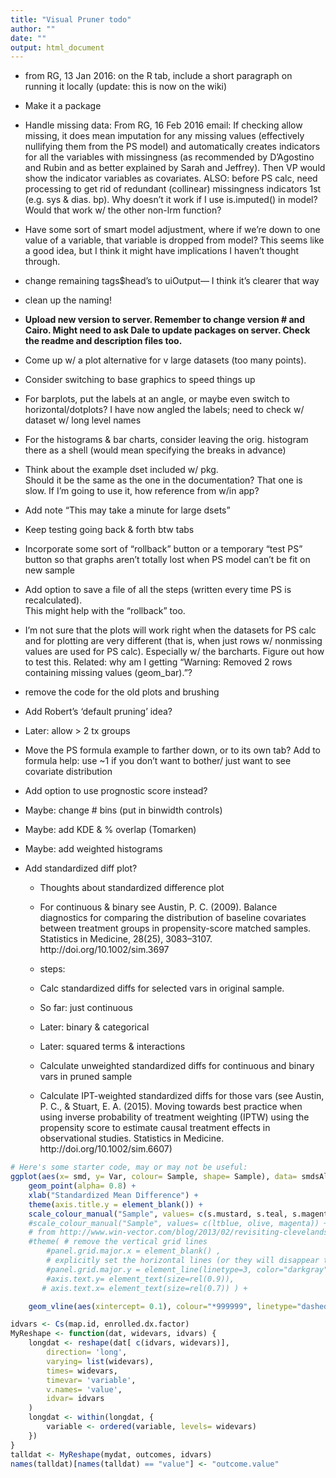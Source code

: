 ```yaml
---
title: "Visual Pruner todo"
author: ""
date: ""
output: html_document
---
```


* from RG, 13 Jan 2016: on the R tab, include a short paragraph on running it locally (update: this is now on the wiki)

* Make it a package

* Handle missing data: From RG, 16 Feb 2016 email:
If checking allow missing, it does mean imputation for any missing values (effectively nullifying them from the PS model) and automatically creates indicators for all the variables with missingness (as recommended by D'Agostino and Rubin and as better explained by Sarah and Jeffrey). 
Then VP would show the indicator variables as covariates. 
ALSO: before PS calc, need processing to get rid of redundant (collinear) missingness indicators 1st (e.g. sys & dias. bp). Why doesn't it work if I use is.imputed() in model? Would that work w/ the other non-lrm function?

* Have some sort of smart model adjustment, where if we're down to one value of a variable, that variable is dropped from model? This seems like a good idea, but I think it might have implications I haven't thought through.

* change remaining tags$head's to uiOutput--- I think it's clearer that way

* clean up the naming!

* **Upload new version to server. Remember to change version # and Cairo. Might need to ask Dale to update packages on server. Check the readme and description files too.**

* Come up w/ a plot alternative for v large datasets (too many points).

* Consider switching to base graphics to speed things up

* For barplots, put the labels at an angle, or maybe even switch to horizontal/dotplots? I have now angled the labels; need to check w/ dataset w/ long level names

* For the histograms & bar charts, consider leaving the orig. histogram there as a shell (would mean specifying the breaks in advance) 

* Think about the example dset included w/ pkg.  
Should it be the same as the one in the documentation? 
That one is slow.
If I'm going to use it, how reference from w/in app?

* Add note "This may take a minute for large dsets"

* Keep testing going back & forth btw tabs

* Incorporate some sort of "rollback" button or a temporary "test PS" button so that graphs aren't totally lost when PS model can't be fit on new sample

* Add option to save a file of all the steps (written every time PS is recalculated).  
This might help with the "rollback" too.

* I'm not sure that the plots will work right when the datasets for PS calc and for plotting are very different (that is, when just rows w/ nonmissing values are used for PS calc). Especially w/ the barcharts. Figure out how to test this. Related: why am I getting "Warning: Removed 2 rows containing missing values (geom_bar)."?

* remove the code for the old plots and brushing

* Add Robert's 'default pruning' idea?

* Later: allow > 2 tx groups

* Move the PS formula example to farther down, or to its own tab?
Add to formula help: use ~1 if you don't want to bother/ just want to see covariate distribution

* Add option to use prognostic score instead?

* Maybe: change # bins (put in binwidth controls)

* Maybe: add KDE & % overlap (Tomarken)

* Maybe: add weighted histograms

* Add standardized diff plot?
    + Thoughts about standardized difference plot
    + For continuous & binary see Austin, P. C. (2009). Balance diagnostics for comparing the distribution of baseline covariates between treatment groups in propensity-score matched samples. Statistics in Medicine, 28(25), 3083–3107. http://doi.org/10.1002/sim.3697

    + steps:
    + Calc standardized diffs for selected vars in original sample.
    +   So far: just continuous
    +   Later: binary & categorical
    +   Later: squared terms & interactions
    + Calculate unweighted standardized diffs for continuous and binary vars in pruned sample
    + Calculate IPT-weighted standardized diffs for those vars (see Austin, P. C., & Stuart, E. A. (2015). Moving towards best practice when using inverse probability of treatment weighting (IPTW) using the propensity score to estimate causal treatment effects in observational studies. Statistics in Medicine. http://doi.org/10.1002/sim.6607)
    
```r
# Here's some starter code, may or may not be useful:
ggplot(aes(x= smd, y= Var, colour= Sample, shape= Sample), data= smdsAll) + 
    geom_point(alpha= 0.8) +
    xlab("Standardized Mean Difference") +
    theme(axis.title.y = element_blank()) +
    scale_colour_manual("Sample", values= c(s.mustard, s.teal, s.magenta)) +
    #scale_colour_manual("Sample", values= c(ltblue, olive, magenta)) +
    # from http://www.win-vector.com/blog/2013/02/revisiting-clevelands-the-elements-of-graphing-data-in-ggplot2/
    #theme( # remove the vertical grid lines
        #panel.grid.major.x = element_blank() ,
        # explicitly set the horizontal lines (or they will disappear too)
        #panel.grid.major.y = element_line(linetype=3, color="darkgray"),
        #axis.text.y= element_text(size=rel(0.9)), 
       # axis.text.x= element_text(size=rel(0.7)) ) +

    geom_vline(aes(xintercept= 0.1), colour="*999999", linetype="dashed")

idvars <- Cs(map.id, enrolled.dx.factor)
MyReshape <- function(dat, widevars, idvars) {
    longdat <- reshape(dat[ c(idvars, widevars)],
        direction= 'long',
        varying= list(widevars),
        times= widevars,
        timevar= 'variable',
        v.names= 'value',
        idvar= idvars
    )
    longdat <- within(longdat, {
        variable <- ordered(variable, levels= widevars)
    }) 
}
talldat <- MyReshape(mydat, outcomes, idvars)
names(talldat)[names(talldat) == "value"] <- "outcome.value"
```



